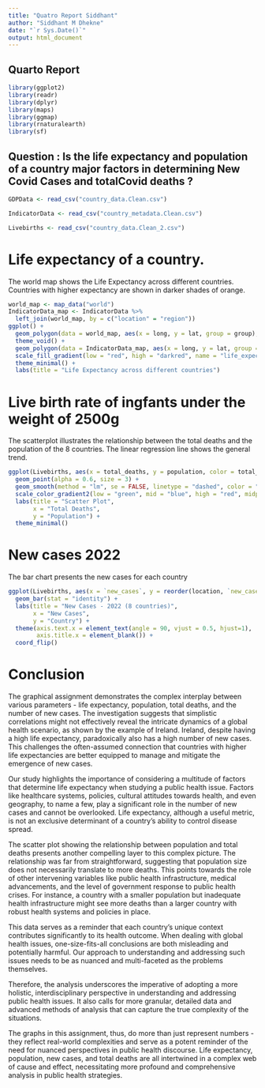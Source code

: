 ---
title: "Quatro Report Siddhant"
author: "Siddhant M Dhekne"
date: "`r Sys.Date()`"
output: html_document
---

## Quarto Report

```{r echo=FALSE, message=FALSE, warning=FALSE}
library(ggplot2)
library(readr)
library(dplyr)
library(maps)
library(ggmap)
library(rnaturalearth)
library(sf)
```
## Question : Is the life expectancy and population of a country major factors in determining New Covid Cases and totalCovid deaths ?

```{r echo=FALSE, message=FALSE, warning=FALSE}
GDPData <- read_csv("country_data.Clean.csv")
```

```{r echo=FALSE, message=FALSE, warning=FALSE}
IndicatorData <- read_csv("country_metadata.Clean.csv")
```
```{r echo=FALSE, message=FALSE, warning=FALSE}
Livebirths <- read_csv("country_data.Clean_2.csv")
```
# Life expectancy of a country.
The world map shows the Life Expectancy across different countries. Countries with higher expectancy are shown in darker shades of orange.

```{r echo=FALSE, message=FALSE, warning=FALSE}

world_map <- map_data("world")
IndicatorData_map <- IndicatorData %>%
  left_join(world_map, by = c("location" = "region"))
ggplot() +
  geom_polygon(data = world_map, aes(x = long, y = lat, group = group), fill = "lightgray", color = "white") +
  theme_void() +
  geom_polygon(data = IndicatorData_map, aes(x = long, y = lat, group = group, fill = `life_expectancy`), na.rm = TRUE) +
  scale_fill_gradient(low = "red", high = "darkred", name = "life_expectancy") +
  theme_minimal() +
  labs(title = "Life Expectancy across different countries")

```
# Live birth rate of ingfants under the weight of 2500g

The scatterplot illustrates the relationship between the total deaths and the population of the 8 countries. The linear regression line shows the general trend.

```{r echo=FALSE, message=FALSE, warning=FALSE}

ggplot(Livebirths, aes(x = total_deaths, y = population, color = total_deaths)) +
  geom_point(alpha = 0.6, size = 3) +
  geom_smooth(method = "lm", se = FALSE, linetype = "dashed", color = "black") +
  scale_color_gradient2(low = "green", mid = "blue", high = "red", midpoint = median(Livebirths$total_deaths, na.rm = TRUE), name = "Total deaths in 2022") +
  labs(title = "Scatter Plot",
       x = "Total Deaths",
       y = "Population") +
  theme_minimal()
```

# New cases 2022

The bar chart presents the new cases for each country
```{r gdp_bar_chart, fig.height=20, fig.width=12, echo=FALSE}

ggplot(Livebirths, aes(x = `new_cases`, y = reorder(location, `new_cases`))) +
  geom_bar(stat = "identity") +
  labs(title = "New Cases - 2022 (8 countries)",
       x = "New Cases",
       y = "Country") +
  theme(axis.text.x = element_text(angle = 90, vjust = 0.5, hjust=1),
        axis.title.x = element_blank()) +
  coord_flip()
```

# Conclusion

The graphical assignment demonstrates the complex interplay between various parameters - life expectancy, population, total deaths, and the number of new cases. The investigation suggests that simplistic correlations might not effectively reveal the intricate dynamics of a global health scenario, as shown by the example of Ireland. Ireland, despite having a high life expectancy, paradoxically also has a high number of new cases. This challenges the often-assumed connection that countries with higher life expectancies are better equipped to manage and mitigate the emergence of new cases.

Our study highlights the importance of considering a multitude of factors that determine life expectancy when studying a public health issue. Factors like healthcare systems, policies, cultural attitudes towards health, and even geography, to name a few, play a significant role in the number of new cases and cannot be overlooked. Life expectancy, although a useful metric, is not an exclusive determinant of a country's ability to control disease spread.

The scatter plot showing the relationship between population and total deaths presents another compelling layer to this complex picture. The relationship was far from straightforward, suggesting that population size does not necessarily translate to more deaths. This points towards the role of other intervening variables like public health infrastructure, medical advancements, and the level of government response to public health crises. For instance, a country with a smaller population but inadequate health infrastructure might see more deaths than a larger country with robust health systems and policies in place.

This data serves as a reminder that each country's unique context contributes significantly to its health outcome. When dealing with global health issues, one-size-fits-all conclusions are both misleading and potentially harmful. Our approach to understanding and addressing such issues needs to be as nuanced and multi-faceted as the problems themselves.

Therefore, the analysis underscores the imperative of adopting a more holistic, interdisciplinary perspective in understanding and addressing public health issues. It also calls for more granular, detailed data and advanced methods of analysis that can capture the true complexity of the situations.

The graphs in this assignment, thus, do more than just represent numbers - they reflect real-world complexities and serve as a potent reminder of the need for nuanced perspectives in public health discourse. Life expectancy, population, new cases, and total deaths are all intertwined in a complex web of cause and effect, necessitating more profound and comprehensive analysis in public health strategies.